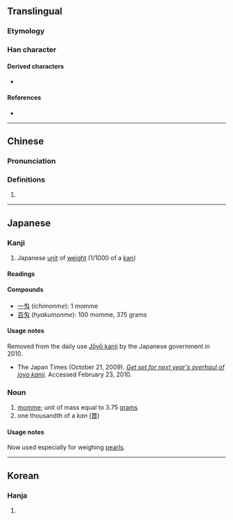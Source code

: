 {{also|匆}}
{{character info/new}}
==Translingual==

===Etymology===
{{rfe|mul|Japanese [[kokuji]] created in Japan}}

===Han character===
{{Han char|rn=20|rad=勹|as=02|sn=4|four=|canj=PK,XPK|ids=⿻勹乂}}

====Derived characters====
* {{l|mul|[[𠇢]], [[𢜓]], [[𢪣]], [[𣏯]], [[𪠴]], [[𫇬]], [[𣲢]], [[𥐷]], [[𥸼]], [[𦁯]], [[𦿯]]}}

====References====
* {{Han ref|kx=0150.241|dkj=02502|dj=0339.150|hdz=10256.011|uh=5301|ud=21249}}

----

==Chinese==
{{zh-forms}}

===Pronunciation===
{{rfp|zh}}

===Definitions===
{{zh-hanzi}}

# {{rfdef|zh}}

----

==Japanese==

===Kanji===
{{ja-kanji|grade=n|rs=勹02}}

# Japanese [[unit]] of [[weight]] (1/1000 of a [[kan]])

====Readings====
{{ja-readings
|kun=もんめ-, め-
}}

====Compounds====
* [[一匁]] (''ichimonme''): 1 momme
* [[百匁]] (''hyakumonme''): 100 momme, 375 grams

====Usage notes====
Removed from the daily use [[w:Jōyō kanji|Jōyō kanji]] by the Japanese government in 2010.
* The Japan Times (October 21, 2009). ''[http://www.kanjiclinic.com/kc99final.htm Get set for next year's overhaul of joyo kanji].'' Accessed February 23, 2010.

===Noun===
{{ja-noun|もんめ}}

# [[momme]]; unit of mass equal to 3.75&nbsp;[[gram]]s
# one thousandth of a ''kan'' ([[貫]])

====Usage notes====
Now used especially for weighing [[pearls]].

----

==Korean==

===Hanja===
{{ko-hanja|hangeul=문|rv=mun|mr=mun}}

# {{rfdef|ko|sort=勹02}}